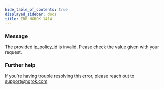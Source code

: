 ```yaml
---
hide_table_of_contents: true
displayed_sidebar: docs
title: ERR_NGROK_1414
---
```




### Message

The provided ip_policy_id is invalid. Please check the value given with your request.

<ErrorDetails error="err_ngrok_1414" />

### Further help

If you're having trouble resolving this error, please reach out to [support@ngrok.com](mailto:support@ngrok.com?subject=Help%20with%20ERR_NGROK_1414)
